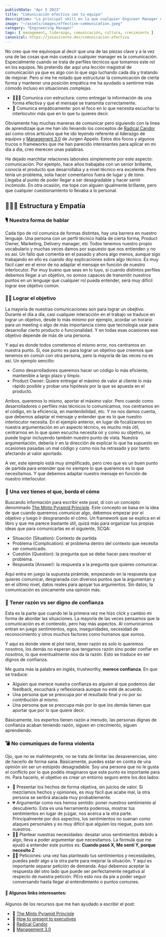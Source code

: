 ```yaml
---
publishDate: "Apr 5 2023"
title: "Comunicación efectiva con tu equipo"
description: "La principal skill en la que cualquier Engineer Manager debería destacar es en la comunicación. Es un tema amplio, pero tus dos focos deberían ser: estructurada y empática."
image: "~/assets/images/effective-communication.jpeg"
category: "Engineering Manager"
tags: [ management, liderazgo, comunicación, cultura, crecimiento ]
canonical: https://josavicente.dev/comunicacion-efectiva
---
```


No creo que me equivoque al decir que una de las piezas clave y a la vez una de las cosas que más cuesta a cualquier manager es la comunicación. Especialmente
cuando se trata de perfiles técnicos que tomamos este rol en los equipos. No pretendo dar aquí una lección magistral de comunicación ya que es algo con lo que sigo
luchando cada día y tratando de mejorar. Pero sí me he notado que estructurar la comunicación de cierta forma y mantener una posición empática me ha ayudado a sentirme más
cómodo incluso en situaciones complejas.

- 👷🏻‍♂️ Comunica con estructura: como entregar la información de una forma efectiva y que el mensaje se transmita correctamente.
- 💜 Comunica empáticamente: pon el foco en lo que necesita escuchar tu interlocutor más que en lo que tu quieres decir.

Obviamente hay muchas maneras de comunicar pero siguiendo con la linea de aprendizaje que me han ido llevando los conceptos de [Radical Candor](https://www.radicalcandor.com/) así como otros artículos
que he ido leyendo referente al liderazgo de equipos y [Management 3.0](https://management30.com/) de Jurgen Appelo. Estos dos focos y algunos trucos o frameworks que me han parecido interesantes para aplicar
en mi día a día, creo merecen unas palabras.

He dejado marchitar relaciones laborales simplemente por este aspecto: comunicación. Por ejemplo, hace años trabajaba con un senior brillante, conocía el producto que desarrollaba y a nivel técnico era excelente. Pero tenía un problema,
solía hacer comentarios fuera de lugar y de tono. Llegaba al punto de poder llegar a ser desagradable y hacer sentir incómodo. En otra ocasión, me tope con alguien igualmente brillante, pero
que cualquier cuestionamiento lo llevaba a lo personal. 

## 🙅🏻‍♂️ Estructura y Empatía

### 🎙️ Nuestra forma de hablar

Cada tipo de rol comunica de formas distintas, hay una barrera en nuestro lenguaje. Una persona con un perfil técnico habla de cierta forma, Product Owner, Marketing, Delivery manager, etc
Todos tenemos nuestro propio vocabulario y muchas veces damos por supuesto que nos entienden y no es así. Un fallo que comentía en el pasado y ahora algo menos, aunque sigo 
trabajando en ello es cuando doy explicaciones sobre algo técnico. Es muy fácil caer en el error de no adaptar el mensaje en función de nuestro interlocutor. Por muy bueno que seas en lo tuyo, si cuando
distintos perfiles debemos llegar a un objetivo, no somos capaces de transmitir nuestros puntos en un lenguaje que cualquier rol pueda entender, será muy difícil lograr ese objetivo común.

### 🙌🏻 Lograr el objetivo

La mayoría de nuestras comunicaciones son para lograr un obejtivo. Durante el día a día, casi cualquier interacción en el trabajo se traduce en lograr un objetivo, desde lo más mínimo por ejemplo, 
acordar un horario para un meeting o algo de más importancia como que tecnología usar para desarrollar cierto producto o funcionalidad. Y en todas esas ocasiones ese objetivo depende de más de una persona.

Y aquí es donde todos cometemos el mismo error, nos centramos en nuestra punto. Si, ese punto es para lograr un objetivo que creemos que tenemos en común con otra persona, pero la mayoría de las veces no es así.
Un ejemplo sencillo:
- Como desarrolladores queremos hacer un código lo más eficiente, mantenible a largo plazo y limpio.
- Product Owner: Quiere entregar el máximo de valor al cliente lo más rápido posible y probar una hipótesis por la que se apuesta en el producto.

Ambos, queremos lo mismo, aportar el máximo valor. Pero cuando como desarrolladores o perfiles más técnicos lo comunicamos, nos centramos en el código, en la eficiencia, en mantenibilidad, etc. Y no nos damos cuenta,
que debemos adaptar el mensaje y entender que es lo que nuestro interlocutor necesita. En el ejemplo anterior, en lugar de focalizarnos en nuestra argumentación en un aspecto técnico, es mucho más útil,
centrarnos en lo que quien escucha necesita oir y como su objetivo, se puede lograr incluyendo también nuestro punto de vista. Nuestra argumentación, debería ir en la dirección de explicar lo que ha supuesto
en ocasiones pasadas un mal código y como nos ha retrasado y por tanto afectando al valor aportado.

A ver, este ejemplo está muy simplificado, pero creo que es un buen punto de partida para entender que no siempre lo que queremos es lo que necesitamos. Y que debemos adaptar nuestro mensaje en función de nuestro
interlocutor.

### 🎯 Una vez tienes el que, borda el cómo

Buscando información para escribir este post, di con un concepto denominado [The Minto Pyramid Principle](https://jeffkavanaugh.net/pyramid-principle-craft-coherent-explanations/). Este concepto se basa en la idea de que cuando queremos comunicar algo, debemos empezar por el objetivo
y luego ir desgranando el cómo. Un framework que se explica en el libro y que me parece bastante útil, quizá más para organizar tus propias ideas que para comunicarlas es el siguiente, SCQA:

- Situación (Situation): Contexto de partida
- Problema (Complication): el problema dentro del contexto que necesita ser comunicado.
- Cuestión (Question): la pregunta que se debe hacer para resolver el problema.
- Respuesta (Answer): la respuesta a la pregunta que quieres comunicar.

Aquí entra en juego la supuesta pirámide, empezando en la respuesta que quieres comunicar, desgranada con diversos puntos que la argumentan y en el último nivel, datos reales para apoyar tus argumentos. Sin datos, la comunicación
es únicamente una opinión más.

### 🤯 Tener razón vs ser digno de confianza

Esta es la parte que cuando leí la primera vez me hizo click y cambio mi forma de abordar las situaciones. La mayoría de las veces pensamos que la comunicación es el contenido, pero hay más aspectos. Al comunicarnos entran en juego sentimientos, 
egos, inseguridades, necesidad de reconocimiento y otros muchos factores como humanos que somos.

Y aquí es donde viene el plot twist, tener razón es solo lo queremos nosotros, los demás no esperan que tengamos razón sino poder confiar en nosotros, lo que eventualmente nos da la razón. 
Esto se traduce en ser dignos de confianza. 

Me gusta más la palabra en inglés, trustworthy, **merece confianza**. En que se traduce:
- Alguien que merece nuestra confianza es alguien al que podemos dar feedback, escuchará y reflexionará aunque no esté de acuerdo.
- Una persona que se preocupa por el resultado final y no por su contribución al mismo.
- Una persona que se preocupa más por lo que los demás tienen que aportar que por lo que quiere decir.

Básicamente, los expertos tienen razón a menudo, las personas dignas de confianza acaban teniendo razón, siguen en crecimiento, siguen aprendiendo.

### 💣 No comuniques de forma violenta

Ojo, que no se malinterprete, no se trata de limitar las desavenencias, sino de hacerlo de forma sana. Básicamente, puedes estar en contra de una opinión sin ser un estúpido desagradable. 
Soy una persona que no le gusta el conflicto por lo que podéis imaginaros que este punto es importante para mi. 
Para hacerlo, el objetivo es crear un entorno seguro entre los dos lados:

- 🔎 Presentar los hechos de forma objetiva, sin juicios de valor. Si mezclamos hechos y opiniones, es muy fácil que acabe mal, la otra persona se sentirá atacada muy probablemente.
- 💔 Argumentar como nos hemos sentido: poner nuestros sentimiento al descubierto. Esta es una herramienta poderosa, mostrar tus sentimientos en lugar de juzgar, nos acerca a la otra parte. 
Principalmente por dos aspectos, los sentimientos no suenan como ataques personales y es muy difícil que alguien los niegue, pues son nuestros.
- 🙌🏻 Plantear nuestras necesidades: desatar unos sentimientos debido a algo, lleva a poder argumentar que necesitamos. La fórmula que me ayudó a entender este puntos es: **Cuando pasó X, Me sentí Y, porque necesito Z**
- 🙏🏻 Peticiones: una vez has planteado tus sentimientos y necesidades, puedes pedir algo a la otra parte para mejorar la situación. Y aquí es importante separar petición de demanda. Aquí debemos aceptar la respuesta del otro lado
que puede ser perfectamente negativa al respecto de nuestra petición. PEro esto nos da pie a poder seguir conversando hasta llegar al entendimiento o puntos comunes.

#### 📖 Algunos links interesantes:

Algunos de los recursos que me han ayudado a escribir el post:

- 🚀 [The Minto Pyramid Principle](https://jeffkavanaugh.net/pyramid-principle-craft-coherent-explanations/)
- 🚀 [How to present to executives](https://lethain.com/present-to-executives/)
- 🚀 [Radical Candor](https://www.radicalcandor.com/)
- 🚀 [Management 3.0](https://management30.com/)